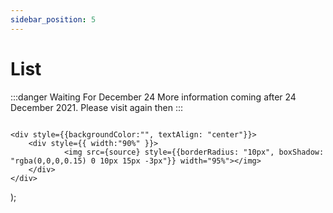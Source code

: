 ```yaml
---
sidebar_position: 5
---
```


# List

:::danger Waiting For December 24
More information coming after 24 December 2021. Please visit again then
:::

<!-- [merry chistmas]("https://d1csarkz8obe9u.cloudfront.net/posterpreviews/merry-christmas-logo-design-template-bbb470a4ca116bc6f6a9aa2b2cfab9b4_screen.jpg?ts=1601407043") -->
<Image source="https://d1csarkz8obe9u.cloudfront.net/posterpreviews/merry-christmas-logo-design-template-bbb470a4ca116bc6f6a9aa2b2cfab9b4_screen.jpg?ts=1601407043"/>



    <div style={{backgroundColor:"", textAlign: "center"}}>
        <div style={{ width:"90%" }}>
                <img src={source} style={{borderRadius: "10px", boxShadow: "rgba(0,0,0,0.15) 0 10px 15px -3px"}} width="95%"></img> 
        </div>
    </div>
 
);